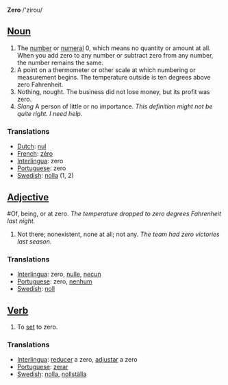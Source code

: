 '''Zero''' /'zirou/

==[[Noun]]==

# The [[number]] or [[numeral]] 0, which means no quantity or amount at all. When you add zero to any number or subtract zero from any number, the number remains the same. 
#A point on a thermometer or other scale at which numbering or measurement begins. The temperature outside is ten degrees above zero Fahrenheit. 
# Nothing, nought. The business did not lose money, but its profit was zero.
# ''Slang'' A person of little or no importance. ''This definition might not be quite right. I need help.''

===Translations===
*[[Dutch]]: [[nul]]
*[[French]]: [[zéro]]
*[[Interlingua]]: zero
*[[Portuguese]]: zero
*[[Swedish]]: [[nolla]] (1, 2)

==[[Adjective]]==

­#Of, being, or at zero. ''The temperature dropped to zero degrees Fahrenheit last night.'' 
#Not there; nonexistent, none at all; not any. ''The team had zero victories last season.''
 
===Translations===
*[[Interlingua]]: zero, [[nulle]], [[necun]]
*[[Portuguese]]: zero, [[nenhum]]
*[[Swedish]]: [[noll]]

==[[Verb]]==

# To [[set]] to zero.

===Translations===
*[[Interlingua]]: [[reducer]] a zero, [[adjustar]] a zero
*[[Portuguese]]: [[zerar]]
*[[Swedish]]: [[nolla]], [[nollställa]]